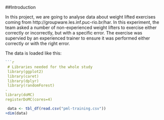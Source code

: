 ##Introduction

 
 In this project, we are going to analyse data about weight lifted exercises coming from http://groupware.les.inf.puc-rio.br/har. In this experiment, the team asked a number of non-experienced weight lifters to exercise either correctly or incorrectly, but with a specific error. The exercise was supervied by an experienced trainer to ensure it was performed either correctly or with the right error.
 
The data is loaded like this:
 
```r
```r
 # Libraries needed for the whole study
 library(ggplot2)
 library(caret)
 library(dplyr)
 library(randomForest)
-
library(doMC)
registerDoMC(cores=4)
```
```r
 data <- tbl_df(read.csv("pml-training.csv"))
+dim(data)
 ```
